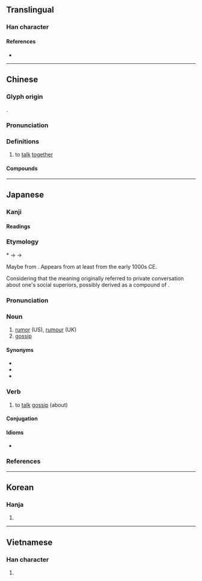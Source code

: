 {{character info}}
==Translingual==

===Han character===
{{Han char|rn=30|rad=口|as=12|sn=15|four=68046|canj=RTWI|ids=⿰口尊}}

====References====
* {{Han ref|kx=0208.060|dkj=04286|dj=0431.030|hdz=10686.050|uh=5642|ud=22082|bh=E4F7|bd=58615}}

----

==Chinese==
{{zh-forms}}

===Glyph origin===
{{Han etym}}
{{Han compound|口|尊|c1=s|t1=mouth|c2=p|ls=psc}}.

===Pronunciation===
{{zh-pron
|m=zǔn
|c=zyun2
|mc=y
|oc=y
|cat=v
}}

===Definitions===
{{zh-hanzi}}

# to [[talk]] [[together]]

====Compounds====
{{zh-der|噂噆|噂議|噂沓|噂噂}}

----

==Japanese==

===Kanji===
{{ja-kanji|grade=n|rs=口12}}

====Readings====
{{ja-readings
|goon=そん
|kanon=そん
|kun=うわさ-<うはさ-
}}

===Etymology===
{{ja-kanjitab|うわさ|yomi=kun}}

&#42;{{IPAchar|/upasa/}} → {{IPAchar|/ufasa/}} → {{IPAchar|/uwasa/}}

Maybe from {{inh|ja|ojp|-}}.  Appears from at least ''{{w|The Tale of Genji}}'' from the early 1000s CE.

Considering that the meaning originally referred to private conversation about one's social superiors, possibly derived as a compound of {{compound|ja|上|tr1=ufa|t1=up, upward|pos1=ancient reading of modern ''uwa'', the combining form of modern ''ue''; in reference to those of higher [[social]] [[standing]]|さ|tr2=sa|t2=-ness|pos2=suffix indicating [[state]] or [[degree]]}}.

===Pronunciation===
{{ja-pron|yomi=k|うわさ|acc=0|acc_ref=DJR}}

===Noun===
{{ja-noun|うわさ|hhira=うはさ}}

# [[rumor]] (US), [[rumour]] (UK)
# [[gossip]]

====Synonyms====
* {{ja-r|風%説|ふう%せつ}}
* {{ja-r|風%聞|ふう%ぶん}}
* {{ja-r|世%評|せ%ひょう}}

===Verb===
{{ja-verb-suru|tr=trans|うわさ}}

# to [[talk]] [[gossip]] (about)

====Conjugation====
{{ja-suru|うわさ}}

====Idioms====
* {{ja-r|噂をすれば|うわさ を すれば}}

===References===
<references/>

----

==Korean==

===Hanja===
{{ko-hanja|hangeul=준|rv=jun|mr=chun}}

# {{rfdef|ko|sort=口12}}

----

==Vietnamese==

===Han character===
{{vi-readings|reading=ton|rs=口12}}

# {{rfdef|vi|sort=口12}}